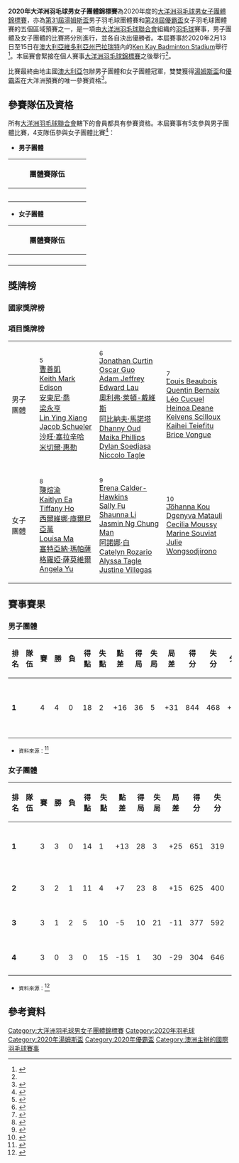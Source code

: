 {{noteTA|G1=Badminton}}
{{infobox badminton event
|name           = 2020年大洋洲羽毛球男女子團體錦標賽<br/><small>({{lang|en|2020 Oceania Men's and Women's Team Championships}})</small>
|image          =
|size           = 
|caption        = 
|dates          = 2020年2月13日－2月15日
|number_edition = 
|level          =
|prize_money    =
|location       = {{AUS}}[[維多利亞州|維多利亞州]][[巴拉瑞特|巴拉瑞特]] 
|venue          = [[Ken_Kay_Badminton_Stadium|Ken Kay Badminton Stadium]]
|previous       = 2018年大洋洲羽毛球男女子團體錦標賽
|next           = 2022年大洋洲羽毛球男女子團體錦標賽
}}
'''2020年大洋洲羽毛球男女子團體錦標賽'''為2020年度的[[大洋洲羽毛球男女子團體錦標賽|大洋洲羽毛球男女子團體錦標賽]]，亦為[[2020年湯姆斯盃|第31屆湯姆斯盃]]男子羽毛球團體賽和[[2020年優霸盃|第28屆優霸盃]]女子羽毛球團體賽的五個區域預賽之一，是一項由[[大洋洲羽毛球聯合會|大洋洲羽毛球聯合會]]組織的[[羽毛球|羽毛球]]賽事，男子團體及女子團體的比賽將分別進行，並各自決出優勝者。本屆賽事於2020年2月13日至15日在[[澳大利亞|澳大利亞]][[維多利亞州|維多利亞州]][[巴拉瑞特|巴拉瑞特]]內的[[Ken_Kay_Badminton_Stadium|Ken Kay Badminton Stadium]]舉行<ref name="Oceania_1206">{{cite news|title=Australia head into the VICTOR Oceania Men’s and Women’s Team Championships 2020 as first seeds|url=https://badmintonoceania.org/australia-head-into-the-victor-oceania-mens-and-womens-team-championships-2020-as-first-seeds/|website=badmintonoceania.org|publisher=大洋洲羽毛球聯合會|date=2019-12-06|accessdate=2021-02-11|language=en|archive-date=2021-01-27|archive-url=https://web.archive.org/web/20210127100545/https://badmintonoceania.org/australia-head-into-the-victor-oceania-mens-and-womens-team-championships-2020-as-first-seeds/}}</ref>。本屆賽會緊接在個人賽事[[2020年大洋洲羽毛球錦標賽|大洋洲羽毛球錦標賽]]之後舉行<ref name="Oceania_1206"/>。

比賽最終由地主國[[澳大利亞國家羽毛球隊|澳大利亞]]包辦男子團體和女子團體冠軍，雙雙獲得[[湯姆斯盃|湯姆斯盃]]和[[優霸盃|優霸盃]]在大洋洲預賽的唯一參賽資格<ref>{{cite news|title=Badminton Australia Take Men’s & Women’s Team Victories at VICTOR Oceania Badminton Championships 2020|url=https://www.badminton.org.au/newsevents/badminton-australia-take-mens-womens-team-victories-at-victor-oceania-badminton-championships-2020/|website=badminton.org.au|publisher=澳大利亞羽毛球協會|accessdate=2021-02-11|language=en|archive-date=2021-03-11|archive-url=https://web.archive.org/web/20210311152421/https://www.badminton.org.au/newsevents/badminton-australia-take-mens-womens-team-victories-at-victor-oceania-badminton-championships-2020/}}</ref>。

==參賽隊伍及資格==
所有[[大洋洲羽毛球聯合會|大洋洲羽毛球聯合會]]轄下的會員都具有參賽資格。本屆賽事有5支參與男子團體比賽，4支隊伍參與女子團體比賽<ref>{{cite web|title=VICTOR Oceania Men's and Women's Team Championships 2020 - Seeding Report And Draw|url=https://badmintonoceania.org/wp-content/uploads/2019/12/VOC20-Seeding-Report-and-Draw.pdf|website=badmintonoceania.org|publisher=大洋洲羽毛球聯合會|accessdate=2021-02-11|language=en|archive-date=2019-12-16|archive-url=https://web.archive.org/web/20191216085911/https://badmintonoceania.org/wp-content/uploads/2019/12/VOC20-Seeding-Report-and-Draw.pdf}}</ref>：
{{col-begin}}
{{col-2}}
*'''男子團體'''
{| class=wikitable style="text-align:left; font-size:small"
!width=160|團體賽隊伍
|-
|{{bat|AUS}}
|-
|{{bat|NZL}}
|-
|{{bat|PYF}}
|-
|{{bat|NCL}}
|-
|{{bat|FIJ}}
|}
{{col-2}}
*'''女子團體'''
{| class=wikitable style="text-align:left; font-size:small"
!width=160|團體賽隊伍
|-
|{{bat|AUS}}
|-
|{{bat|NZL}}
|-
|{{bat|NCL}}
|-
|{{bat|PYF}}
|}
{{col-end}}

== 獎牌榜 ==
===國家獎牌榜===
{{Medals table
 | caption        = 
 | host           = AUS
 | flag_template  = bat
 | event          = 
 | team           = 
 | gold_AUS = 2 | silver_AUS = 0 | bronze_AUS = 0 | host_AUS = yes
 | gold_NZL = 0 | silver_NZL = 2 | bronze_NZL = 0
 | gold_PYF = 0 | silver_PYF = 0 | bronze_PYF = 1
 | gold_NCL = 0 | silver_NCL = 0 | bronze_NCL = 1
}}

===項目獎牌榜===
{| {{MedalistTable|type=項目}}
|-
|align="left"|男子團體{{DetailsLink|#男子團體}}
|align="left"| {{bat|AUS}}<ref>{{cite web|title=VICTOR Oceania Men's and Women's Team Championships 2020 男子團體 - 澳洲參賽名單|url=https://bwf.tournamentsoftware.com/sport/teamplayers.aspx?id=137CAD95-8371-469D-8635-E8637CC32992&tid=1|website=bwf.tournamentsoftware.com|publisher=[[世界羽毛球聯合會|世界羽毛球聯合會]]|accessdate=2021-02-11|language=en|archive-date=2021-02-11|archive-url=https://web.archive.org/web/20210211103819/https://bwf.tournamentsoftware.com/sport/teamplayers.aspx?id=137CAD95-8371-469D-8635-E8637CC32992&tid=1}}</ref><br>[[曹善凱|曹善凱]]<br>[[Keith_Mark_Edison|Keith Mark Edison]]<br>[[安東尼·喬|安東尼·喬]]<br>[[梁永亨|梁永亨]]<br>[[Lin_Ying_Xiang|Lin Ying Xiang]]<br>[[Jacob_Schueler|Jacob Schueler]]<br>[[沙旺·塞拉辛哈|沙旺·塞拉辛哈]]<br>[[米切爾·惠勒|米切爾·惠勒]]
|align="left"| {{bat|NZL}}<ref>{{cite web|title=VICTOR Oceania Men's and Women's Team Championships 2020 男子團體 - 紐西蘭參賽名單|url=https://bwf.tournamentsoftware.com/sport/teamplayers.aspx?id=137CAD95-8371-469D-8635-E8637CC32992&tid=3|website=bwf.tournamentsoftware.com|publisher=世界羽毛球聯合會|accessdate=2021-02-11|language=en|archive-date=2021-02-11|archive-url=https://web.archive.org/web/20210211103901/https://bwf.tournamentsoftware.com/sport/teamplayers.aspx?id=137CAD95-8371-469D-8635-E8637CC32992&tid=3}}</ref><br>[[Jonathan_Curtin|Jonathan Curtin]]<br>[[Oscar_Guo|Oscar Guo]]<br>[[Adam_Jeffrey|Adam Jeffrey]]<br>[[Edward_Lau|Edward Lau]]<br>[[奧利弗·萊頓-戴維斯|奧利弗·萊頓-戴維斯]]<br>[[阿比納夫·馬諾塔|阿比納夫·馬諾塔]]<br>[[Dhanny_Oud|Dhanny Oud]]<br>[[Maika_Phillips|Maika Phillips]]<br>[[Dylan_Soedjasa|Dylan Soedjasa]]<br>[[Niccolo_Tagle|Niccolo Tagle]]
|align="left"| {{bat|PYF}}<ref>{{cite web|title=VICTOR Oceania Men's and Women's Team Championships 2020 男子團體 - 法屬玻里尼西亞參賽名單|url=https://bwf.tournamentsoftware.com/sport/teamplayers.aspx?id=137CAD95-8371-469D-8635-E8637CC32992&tid=5|website=bwf.tournamentsoftware.com|publisher=世界羽毛球聯合會|accessdate=2021-02-11|language=en|archive-date=2021-02-11|archive-url=https://web.archive.org/web/20210211103907/https://bwf.tournamentsoftware.com/sport/teamplayers.aspx?id=137CAD95-8371-469D-8635-E8637CC32992&tid=5}}</ref><br>[[Louis_Beaubois|Louis Beaubois]]<br>[[Quentin_Bernaix|Quentin Bernaix]]<br>[[Léo_Cucuel|Léo Cucuel]]<br>[[Heinoa_Deane|Heinoa Deane]]<br>[[Keivens_Scilloux|Keivens Scilloux]]<br>[[Kaihei_Teiefitu|Kaihei Teiefitu]]<br>[[Brice_Vongue|Brice Vongue]]
|-
|align="left"|女子團體{{DetailsLink|#女子團體}}
|align="left"| {{bat|AUS}}<ref>{{cite web|title=VICTOR Oceania Men's and Women's Team Championships 2020 女子團體 - 澳洲參賽名單|url=https://bwf.tournamentsoftware.com/sport/teamplayers.aspx?id=137CAD95-8371-469D-8635-E8637CC32992&tid=2|website=bwf.tournamentsoftware.com|publisher=世界羽毛球聯合會|accessdate=2021-02-11|language=en|archive-date=2021-02-11|archive-url=https://web.archive.org/web/20210211103851/https://bwf.tournamentsoftware.com/sport/teamplayers.aspx?id=137CAD95-8371-469D-8635-E8637CC32992&tid=2}}</ref><br>[[陳煊渝|陳煊渝]]<br>[[Kaitlyn_Ea|Kaitlyn Ea]]<br>[[Tiffany_Ho|Tiffany Ho]]<br>[[西爾維娜·庫爾尼亞萬|西爾維娜·庫爾尼亞萬]]<br>[[Louisa_Ma|Louisa Ma]]<br>[[塞特亞納·瑪帕薩|塞特亞納·瑪帕薩]]<br>[[格羅婭·薩莫維爾|格羅婭·薩莫維爾]]<br>[[Angela_Yu|Angela Yu]]
|align="left"| {{bat|NZL}}<ref>{{cite web|title=VICTOR Oceania Men's and Women's Team Championships 2020 女子團體 - 紐西蘭參賽名單|url=https://bwf.tournamentsoftware.com/sport/teamplayers.aspx?id=137CAD95-8371-469D-8635-E8637CC32992&tid=4|website=bwf.tournamentsoftware.com|publisher=世界羽毛球聯合會|accessdate=2021-02-11|language=en|archive-date=2021-02-11|archive-url=https://web.archive.org/web/20210211103947/https://bwf.tournamentsoftware.com/sport/teamplayers.aspx?id=137CAD95-8371-469D-8635-E8637CC32992&tid=4}}</ref><br>[[Erena_Calder-Hawkins|Erena Calder-Hawkins]]<br>[[Sally_Fu|Sally Fu]]<br>[[Shaunna_Li|Shaunna Li]]<br>[[Jasmin_Ng_Chung_Man|Jasmin Ng Chung Man]]<br>[[阿諾娜·白|阿諾娜·白]]<br>[[Catelyn_Rozario|Catelyn Rozario]]<br>[[Alyssa_Tagle|Alyssa Tagle]]<br>[[Justine_Villegas|Justine Villegas]]
|align="left"| {{bat|NCL}}<ref>{{cite web|title=VICTOR Oceania Men's and Women's Team Championships 2020 女子團體 - 新喀里多尼亞參賽名單|url=https://bwf.tournamentsoftware.com/sport/teamplayers.aspx?id=137CAD95-8371-469D-8635-E8637CC32992&tid=8|website=bwf.tournamentsoftware.com|publisher=世界羽毛球聯合會|accessdate=2021-02-11|language=en|archive-date=2021-02-11|archive-url=https://web.archive.org/web/20210211103953/https://bwf.tournamentsoftware.com/sport/teamplayers.aspx?id=137CAD95-8371-469D-8635-E8637CC32992&tid=8}}</ref><br>[[Johanna_Kou|Johanna Kou]]<br>[[Dgenyva_Matauli|Dgenyva Matauli]]<br>[[Cecilia_Moussy|Cecilia Moussy]]<br>[[Marine_Souviat|Marine Souviat]]<br>[[Julie_Wongsodjirono|Julie Wongsodjirono]]
|}

== 賽事賽果 ==
=== 男子團體 ===
{| class=wikitable style="text-align:center; font-size:small" 
!width=50|排名
!width=120|隊伍
!width=40|賽
!width=40|勝
!width=40|負
!width=40|得點
!width=40|失點
!width=40|點差
!width=40|得局
!width=40|失局
!width=40|局差
!width=40|得分
!width=40|失分
!width=40|分差
!width=60|結果
!rowspan=6 width=5 {{n/a|}}
!width=50|{{flagicon image|Flag of Australia.svg}}
!width=50|{{flagicon image|Flag of New Zealand.svg}}
!width=50|{{flagicon image|Flag of French Polynesia.svg}}
!width=50|{{flagicon image|Flag of New Caledonia.svg}}
!width=50|{{flagicon image|Flag of Fiji.svg}}
|-bgcolor=ccffcc
|'''1'''||style="text-align:left"|{{bat|AUS}}||4 ||4 ||0 ||18 ||2 ||+16 ||36 ||5 ||+31 ||844 ||468 ||+376 ||[[2020年湯姆斯盃|湯姆斯盃]] ||{{n/a|}}||3-2||5-0||5-0||5-0
|-bgcolor=
|'''2'''||style="text-align:left"|{{bat|NZL}}||4 ||3 ||1 ||17 ||3 ||+14 ||35 ||6 ||+29 ||845 ||499 ||+346 || ||2-3||{{n/a|}}||5-0||5-0||5-0
|-bgcolor=
|'''3'''||style="text-align:left"|{{bat|PYF}}||4 ||2 ||2 ||10 ||10 ||0 ||20 ||22 ||-2 ||643 ||716 ||-73 || ||0-5||0-5||{{n/a|}}||5-0||5-0
|-bgcolor=
|'''4'''||style="text-align:left"|{{bat|NCL}}||4 ||1 ||3 ||4 ||16 ||-12 ||10 ||34 ||-24 ||609 ||862 ||-253 || ||0-5||0-5||0-5||{{n/a|}}||4-1
|-bgcolor=
|'''5'''||style="text-align:left"|{{bat|FIJ}}||4 ||0 ||4 ||1 ||19 ||-18 ||4 ||38 ||-34 ||474 ||870 ||-396 || ||0-5||0-5||0-5||1-4||{{n/a|}}
|}
*<small>資料來源：</small><ref>{{cite web|title=VICTOR Oceania Men's and Women's Team Championships 2020 男子團體比賽|url=https://bwf.tournamentsoftware.com/sport/draw.aspx?id=137CAD95-8371-469D-8635-E8637CC32992&draw=1|website=bwf.tournamentsoftware.com|publisher=世界羽毛球聯合會|accessdate=2021-02-11|language=en|archive-date=2021-02-11|archive-url=https://web.archive.org/web/20210211104002/https://bwf.tournamentsoftware.com/sport/draw.aspx?id=137CAD95-8371-469D-8635-E8637CC32992&draw=1}}</ref>

=== 女子團體 ===
{| class=wikitable style="text-align:center; font-size:small" 
!width=50|排名
!width=120|隊伍
!width=40|賽
!width=40|勝
!width=40|負
!width=40|得點
!width=40|失點
!width=40|點差
!width=40|得局
!width=40|失局
!width=40|局差
!width=40|得分
!width=40|失分
!width=40|分差
!width=60|結果
!rowspan=5 width=5 {{n/a|}}
!width=50|{{flagicon image|Flag of Australia.svg}}
!width=50|{{flagicon image|Flag of New Zealand.svg}}
!width=50|{{flagicon image|Flag of New Caledonia.svg}}
!width=50|{{flagicon image|Flag of French Polynesia.svg}}
|-bgcolor=ccffcc
|'''1'''||style="text-align:left"|{{bat|AUS}}||3 ||3 ||0 ||14 ||1 ||+13 ||28 ||3 ||+25 ||651 ||319 ||+332 ||[[2020年優霸盃|優霸盃]] ||{{n/a|}}||4-1||5-0||5-0
|-
|'''2'''||style="text-align:left"|{{bat|NZL}}||3 ||2 ||1 ||11 ||4 ||+7 ||23 ||8 ||+15 ||625 ||400 ||+225 || ||1-4||{{n/a|}}||5-0||5-0
|-
|'''3'''||style="text-align:left"|{{bat|NCL}}||3 ||1 ||2 ||5 ||10 ||-5 ||10 ||21 ||-11 ||377 ||592 ||-215 || ||0-5||0-5||{{n/a|}}||5-0
|-
|'''4'''||style="text-align:left"|{{bat|PYF}}||3 ||0 ||3 ||0 ||15 ||-15 ||1 ||30 ||-29 ||304 ||646 ||-342 || ||0-5||0-5||0-5||{{n/a|}}
|}
*<small>資料來源：</small><ref>{{cite web|title=VICTOR Oceania Men's and Women's Team Championships 2020 女子團體比賽|url=https://bwf.tournamentsoftware.com/sport/draw.aspx?id=137CAD95-8371-469D-8635-E8637CC32992&draw=2|website=bwf.tournamentsoftware.com|publisher=世界羽毛球聯合會|accessdate=2021-02-11|language=en|archive-date=2021-02-11|archive-url=https://web.archive.org/web/20210211104009/https://bwf.tournamentsoftware.com/sport/draw.aspx?id=137CAD95-8371-469D-8635-E8637CC32992&draw=2}}</ref>

== 參考資料 ==
{{portal box|澳洲|羽毛球}}
{{reflist|2}}

{{2020年湯優盃預賽}}

[[Category:大洋洲羽毛球男女子團體錦標賽|Category:大洋洲羽毛球男女子團體錦標賽]]
[[Category:2020年羽毛球|Category:2020年羽毛球]]
[[Category:2020年湯姆斯盃|Category:2020年湯姆斯盃]]
[[Category:2020年優霸盃|Category:2020年優霸盃]]
[[Category:澳洲主辦的國際羽毛球賽事|Category:澳洲主辦的國際羽毛球賽事]]